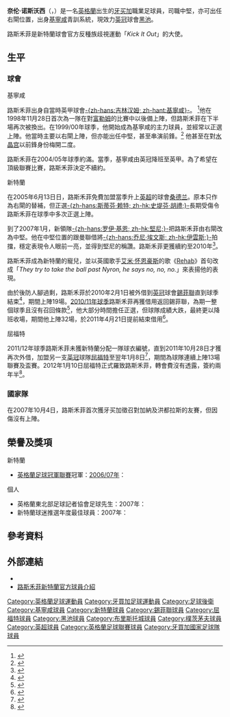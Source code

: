 {{noteTA|G1=足球|G2=EPL|G3=FAcup
|T=zh-hans:奈伦·诺斯沃西; zh-hk:尼隆·路斯禾菲;
|1=zh-hans:奈伦; zh-hk:尼隆;
|2=zh-hans:诺斯沃西; zh-hk:路斯禾菲;
}}
{{Football player infobox
| playername          = 奈伦·诺斯沃西 <br/>''Nyron Nosworthy''
| image               = Nyron Nosworthy Watford.jpg
| image_size          = 300
| fullname            = 奈伦·保羅·诺斯沃西
| englishfullname     = Nyron Paul Nosworthy
| nickname            = ''Nuggsy''
| height              = {{Height|m=1.83}}
| dateofbirth         = {{birth date and age|1980|10|11}}
| cityofbirth         = [[倫敦|倫敦]]
| countryofbirth      = [[英國|英國]]
| currentclub         = [[朴茨茅斯足球俱乐部|樸茨茅夫]]<br>（由[[黑池足球會|黑池]]借用）
| clubnumber          = <!--37-->24
| position            = [[中堅|中堅]] 
|         youthyears1 = {{0|000}}?–1998
|         youthclubs1 = [[吉林汉姆足球俱乐部|基寧咸]]
|              years1 = 1998–2005
|              years2 = 2005–2012
|              years3 = 2010
|              years4 = 2010–2011
|              years5 = 2011–2012
|              years6 = 2012–2014
|              years7 = 2014
|              years8 = 2014–
|              years9 = 2015–
|              clubs1 = [[吉林汉姆足球俱乐部|基寧咸]]
|              clubs2 = [[桑德兰足球俱乐部|新特蘭]]
|              clubs3 = → [[谢菲尔德联足球俱乐部|錫菲聯]] 
|              clubs4 = → [[谢菲尔德联足球俱乐部|錫菲聯]] 
|              clubs5 = → [[沃特福德足球俱乐部|屈福特]] 
|              clubs6 = [[沃特福德足球俱乐部|屈福特]]
|              clubs7 = → [[布里斯托尔城足球俱乐部|布里斯托城]] 
|              clubs8 = [[黑池足球會|黑池]]
|              clubs9 = → [[朴茨茅斯足球俱乐部|樸茨茅夫]] 
|               caps1 = 175
|              goals1 = 5
|               caps2 = 114
|              goals2 = 0
|               caps3 = 19
|              goals3 = 0
|               caps4 = 32
|              goals4 = 0
|               caps5 = 12
|              goals5 = 0
|               caps6 = 44
|              goals6 = 2
|               caps7 = 10
|              goals7 = 1
|               caps8 = 5
|              goals8 = 0
|               caps9 = 6
|              goals9 = 0
|      nationalyears1 = 2012–
|       nationalteam1 = [[牙買加國家足球隊|牙買加]]
|       nationalcaps1 = 13
|      nationalgoals1 = 1
|            club-update = 22:48, 14 April 2015 (UTC)
|            nationalteam-update = 09:41, 17 October 2012 (UTC)
}}
'''奈伦·诺斯沃西'''（{{lang-en|'''Nyron Paul Nosworthy'''}}，{{bd|1980年|10月11日|catIdx=Nosworthy, Nyron}}）是一名[[英格蘭|英格蘭]]出生的[[牙买加|牙买加]]職業足球員，司職中堅，亦可出任右閘位置，出身[[吉林汉姆足球俱乐部|基寧咸]]青訓系統，現效力[[英冠|英冠]]球會[[黑池足球會|黑池]]。

路斯禾菲是新特蘭球會官方反種族歧視運動「''Kick It Out''」的大使。

== 生平 ==
=== 球會 ===
;基寧咸
路斯禾菲出身自當時英甲球會[[吉林汉姆足球俱乐部|-{zh-hans:吉林汉姆; zh-hant:基寧咸}-]]。 <ref name="SAFCwebchat2">{{cite web
  | title = 路斯禾菲網上對話語錄
  | publisher = 新特蘭官網
  | date = 2007-04-10
  | url = http://www.safc.com/news/?page_id=12156
  | accessdate = 2007-04-24
  | archive-date = 2007-05-16
  | archive-url = https://web.archive.org/web/20070516071220/http://www.safc.com/news/?page_id=12156
  | dead-url = no
  }}</ref>他在1998年11月28日首次為一隊在對[[富勒姆足球俱乐部|富勒姆]]的比賽中以後備上陣，但路斯禾菲在下半場再次被換出。在1999/00年球季，他開始成為基寧咸的主力球員，並經常以正選上陣。他當時主要以右閘上陣，但亦能出任中堅，甚至串演前鋒。<ref>{{cite news
  | title = 基寧咸考慮借用球員
  | publisher = [[BBC|BBC]] Sport
  | date = 2003-08-18
  | url = http://news.bbc.co.uk/sport1/hi/football/teams/g/gillingham/3161081.stm
  | accessdate = 2007-04-24
  | archive-date = 2005-11-01
  | archive-url = https://web.archive.org/web/20051101141838/http://news.bbc.co.uk/sport1/hi/football/teams/g/gillingham/3161081.stm
  | dead-url = no
  }}</ref>
他甚至在對[[水晶宫足球俱乐部|水晶宫]]以前鋒身份梅開二度。

路斯禾菲在2004/05年球季約滿。當季，基寧咸由英冠降班至英甲。為了希望在頂級聯賽比賽，路斯禾菲決定不續約。

;新特蘭
在2005年6月13日日，路斯禾菲免費加盟當季升上[[英超|英超]]的球會[[桑德蘭足球俱樂部|桑德兰]]。原本只作為右閘的替補，但正選[[斯蒂芬·赖特|-{zh-hans:斯蒂芬·赖特; zh-hk:史堤芬·胡禮;}-]]長期受傷令路斯禾菲在球季中多次正選上陣。

到了2007年1月，新領隊[[罗伊·基恩|-{zh-hans:罗伊·基恩; zh-hk:堅尼;}-]]把路斯禾菲由右閘改為中堅。他在中堅位置的跟曼聯借將[[乔尼·埃文斯|-{zh-hans:乔尼·埃文斯; zh-hk:伊雲斯;}-]]拍擋，穩定表現令人眼前一亮，並得到堅尼的稱讚。路斯禾菲更獲續約至2010年<ref>{{cite web
  | last = Alexander
  | first = Nick
  | title = 路斯禾菲簽新約
  | publisher = 新特蘭官網
  | date = 2007-04-05
  | url = http://www.safc.com/news/?page_id=12124
  | accessdate = 2007-04-24
  | archive-date = 2007-09-29
  | archive-url = https://web.archive.org/web/20070929092730/http://www.safc.com/news/?page_id=12124
  | dead-url = no
  }}</ref>。

路斯禾菲成為新特蘭的寵兒，並以英國歌手[[艾米·怀恩豪斯|艾米·怀恩豪斯]]的歌《[[Rehab_(song)|Rehab]]》首句改成「''They try to take the ball past Nyron, he says no, no, no.''」來表揚他的表現。

由於後防人腳過剩，路斯禾菲於2010年2月1日被外借到[[英冠|英冠]]球會[[谢菲尔德联足球俱乐部|錫菲聯]]直到球季結束<ref>{{cite news |language=en |url=http://www.skysports.com/story/0,19528,12875_5909159,00.html |title=Nosworthy seals Blades loan |publisher=Sky Sports |date=2010-02-01 |accessdate=2010-02-02 |archive-date=2010-02-04 |archive-url=https://web.archive.org/web/20100204092449/http://www.skysports.com/story/0,19528,12875_5909159,00.html |dead-url=no }}</ref>，期間上陣19場。[[錫菲聯2010年至2011年球季|2010/11年球季]]路斯禾菲再獲借用返回錫菲聯，為期一整個球季且沒有召回條款<ref>{{cite news |language=en |url=http://news.bbc.co.uk/sport2/hi/football/teams/s/sheff_utd/8843150.stm |title=Sheffield United sign Sunderland's Nyron Nosworthy |publisher=''[[BBC_Sport|BBC Sport]]'' |date=2010-07-21 |accessdate=2011-10-31 |archive-date=2010-08-23 |archive-url=https://web.archive.org/web/20100823210443/http://news.bbc.co.uk/sport2/hi/football/teams/s/sheff_utd/8843150.stm |dead-url=no }}</ref>，他大部分時間擔任正選，但球隊成績大跌，最終更以降班收場，期間他上陣32場，於2011年4月21日提前結束借用<ref>{{cite news |language=en |url=http://www.sufc.co.uk/page/NewsDetail/0,,10418~2340465,00.html |title=Loan duo return |publisher=[[谢菲尔德联足球俱乐部|''sufc.co.uk'']] |date=2011-04-21 |accessdate=2011-10-31 |deadurl=yes |archiveurl=https://web.archive.org/web/20110418204148/http://www.sufc.co.uk/page/NewsDetail/0%2C%2C10418~2340465%2C00.html |archivedate=2011-04-18 }}</ref>。

;屈福特
2011/12年球季路斯禾菲未獲新特蘭分配一隊球衣編號，直到2011年10月28日才獲再次外借，加盟另一支[[英冠|英冠]]球隊[[沃特福德足球俱乐部|屈福特]]至翌年1月8日<ref>{{cite news |language=en |url=http://news.bbc.co.uk/sport2/hi/football/15491354.stm |title=Sunderland's Nyron Nosworthy makes Watford loan move |publisher=''[[BBC_Sport|BBC Sport]]'' |date=2011-10-28 |accessdate=2011-10-31 |archive-date=2011-10-30 |archive-url=https://web.archive.org/web/20111030210746/http://news.bbc.co.uk/sport2/hi/football/15491354.stm |dead-url=no }}</ref>，期間為球隊連續上陣13場聯賽及盃賽。2012年1月10日屈福特正式羅致路斯禾菲，轉會費沒有透露，簽約兩年半<ref>{{cite news |language=en |url=http://news.bbc.co.uk/sport2/hi/football/16494847.stm |title=Watford sign Nyron Nosworthy from Sunderland |publisher=''[[BBC_Sport|BBC Sport]]'' |date=2012-01-10 |accessdate=2012-01-15 |archive-date=2012-01-16 |archive-url=https://web.archive.org/web/20120116063141/http://news.bbc.co.uk/sport2/hi/football/16494847.stm |dead-url=no }}</ref>。

=== 國家隊 ===
在2007年10月4日，路斯禾菲首次獲牙买加徵召對加納及洪都拉斯的友賽，但因傷沒有上陣。

==榮譽及獎項==
;新特蘭
* [[英格蘭足球冠軍聯賽|英格蘭足球冠軍聯賽]]冠軍：[[2006年至2007年英格蘭足球冠軍聯賽|2006/07年]]：

;個人
* 英格蘭東北部足球記者協會足球先生：2007年：
* 新特蘭球迷推選年度最佳球員：2007年：

==參考資料==
{{reflist}}

==外部連結==
*{{soccerbase|id=15462|name=路斯禾菲}}
*[http://www.safc.com/team/?page_id=2623&player_id=121 路斯禾菲新特蘭官方球員介紹]{{Wayback|url=http://www.safc.com/team/?page_id=2623&player_id=121 |date=20081006060316 }}

{{DEFAULTSORT:Nosworthy, Nyron}}
[[Category:英格蘭足球運動員|Category:英格蘭足球運動員]]
[[Category:牙買加足球運動員|Category:牙買加足球運動員]]
[[Category:足球後衛|Category:足球後衛]]
[[Category:基寧咸球員|Category:基寧咸球員]]
[[Category:新特蘭球員|Category:新特蘭球員]]
[[Category:錫菲聯球員|Category:錫菲聯球員]]
[[Category:屈福特球員|Category:屈福特球員]]
[[Category:黑池球員|Category:黑池球員]]
[[Category:布里斯托城球員|Category:布里斯托城球員]]
[[Category:樸茨茅夫球員|Category:樸茨茅夫球員]]
[[Category:英超球員|Category:英超球員]]
[[Category:英格蘭足球聯賽球員|Category:英格蘭足球聯賽球員]]
[[Category:牙買加國家足球隊球員|Category:牙買加國家足球隊球員]]